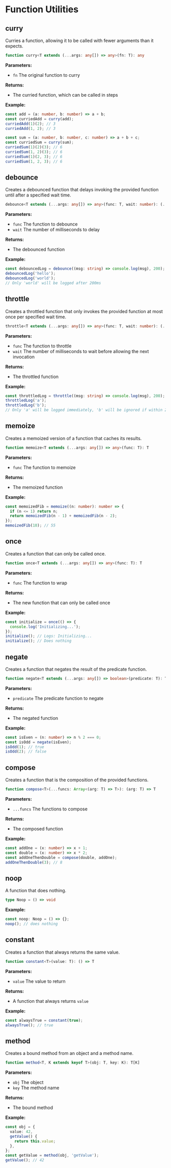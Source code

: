 # Function Utilities

## curry

Curries a function, allowing it to be called with fewer arguments than it expects.

```ts
function curry<T extends (...args: any[]) => any>(fn: T): any
```

**Parameters:**
- `fn` The original function to curry

**Returns:**
- The curried function, which can be called in steps

**Example:**
```ts
const add = (a: number, b: number) => a + b;
const curriedAdd = curry(add);
curriedAdd(1)(2); // 3
curriedAdd(1, 2); // 3

const sum = (a: number, b: number, c: number) => a + b + c;
const curriedSum = curry(sum);
curriedSum(1)(2)(3); // 6
curriedSum(1, 2)(3); // 6
curriedSum(1)(2, 3); // 6
curriedSum(1, 2, 3); // 6
```

## debounce

Creates a debounced function that delays invoking the provided function until after a specified wait time.

```ts
debounce<T extends (...args: any[]) => any>(func: T, wait: number): (...args: Parameters<T>) => void
```

**Parameters:**
- `func` The function to debounce
- `wait` The number of milliseconds to delay

**Returns:**
- The debounced function

**Example:**
```ts
const debouncedLog = debounce((msg: string) => console.log(msg), 200);
debouncedLog('hello');
debouncedLog('world');
// Only 'world' will be logged after 200ms
```

## throttle

Creates a throttled function that only invokes the provided function at most once per specified wait time.

```ts
throttle<T extends (...args: any[]) => any>(func: T, wait: number): (...args: Parameters<T>) => void
```

**Parameters:**
- `func` The function to throttle
- `wait` The number of milliseconds to wait before allowing the next invocation

**Returns:**
- The throttled function

**Example:**
```ts
const throttledLog = throttle((msg: string) => console.log(msg), 200);
throttledLog('a');
throttledLog('b');
// Only 'a' will be logged immediately, 'b' will be ignored if within 200ms
```

## memoize

Creates a memoized version of a function that caches its results.

```ts
function memoize<T extends (...args: any[]) => any>(func: T): T
```

**Parameters:**
- `func` The function to memoize

**Returns:**
- The memoized function

**Example:**
```ts
const memoizedFib = memoize((n: number): number => {
  if (n <= 1) return n;
  return memoizedFib(n - 1) + memoizedFib(n - 2);
});
memoizedFib(10); // 55
```

## once

Creates a function that can only be called once.

```ts
function once<T extends (...args: any[]) => any>(func: T): T
```

**Parameters:**
- `func` The function to wrap

**Returns:**
- The new function that can only be called once

**Example:**
```ts
const initialize = once(() => {
  console.log('Initializing...');
});
initialize(); // Logs: Initializing...
initialize(); // Does nothing
```

## negate

Creates a function that negates the result of the predicate function.

```ts
function negate<T extends (...args: any[]) => boolean>(predicate: T): T
```

**Parameters:**
- `predicate` The predicate function to negate

**Returns:**
- The negated function

**Example:**
```ts
const isEven = (n: number) => n % 2 === 0;
const isOdd = negate(isEven);
isOdd(1); // true
isOdd(2); // false
```

## compose

Creates a function that is the composition of the provided functions.

```ts
function compose<T>(...funcs: Array<(arg: T) => T>): (arg: T) => T
```

**Parameters:**
- `...funcs` The functions to compose

**Returns:**
- The composed function

**Example:**
```ts
const addOne = (x: number) => x + 1;
const double = (x: number) => x * 2;
const addOneThenDouble = compose(double, addOne);
addOneThenDouble(3); // 8
```

## noop

A function that does nothing.

```ts
type Noop = () => void
```

**Example:**
```ts
const noop: Noop = () => {};
noop(); // does nothing
```

## constant

Creates a function that always returns the same value.

```ts
function constant<T>(value: T): () => T
```

**Parameters:**
- `value` The value to return

**Returns:**
- A function that always returns `value`

**Example:**
```ts
const alwaysTrue = constant(true);
alwaysTrue(); // true
```

## method

Creates a bound method from an object and a method name.

```ts
function method<T, K extends keyof T>(obj: T, key: K): T[K]
```

**Parameters:**
- `obj` The object
- `key` The method name

**Returns:**
- The bound method

**Example:**
```ts
const obj = {
  value: 42,
  getValue() {
    return this.value;
  },
};
const getValue = method(obj, 'getValue');
getValue(); // 42
```
